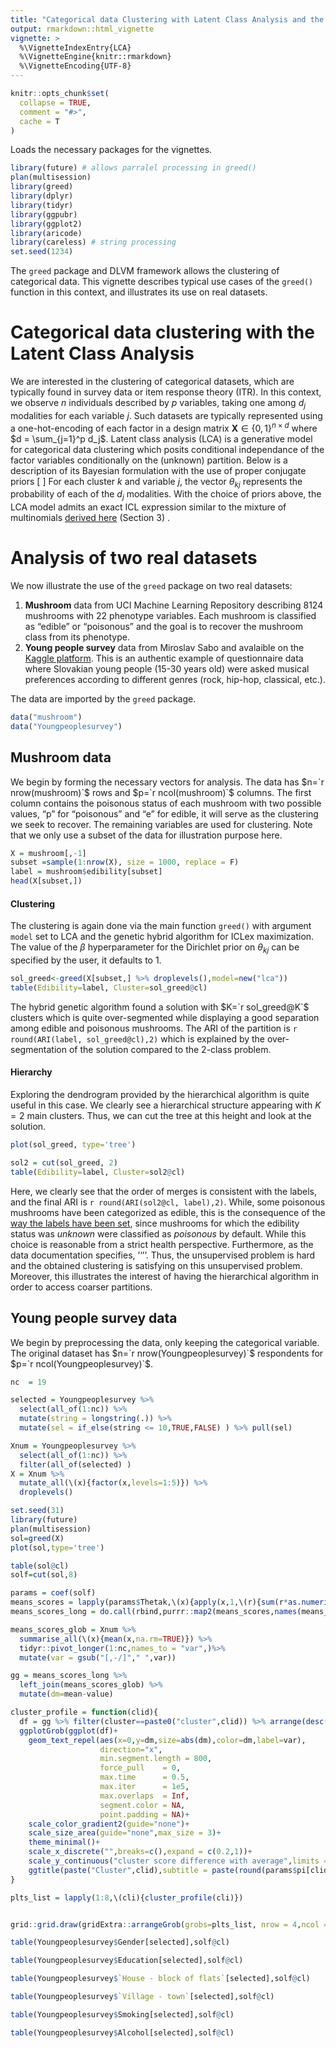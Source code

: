 ```yaml
---
title: "Categorical data Clustering with Latent Class Analysis and the Integrated Classification Likelihood"
output: rmarkdown::html_vignette
vignette: >
  %\VignetteIndexEntry{LCA}
  %\VignetteEngine{knitr::rmarkdown}
  %\VignetteEncoding{UTF-8}
---
```


```r
knitr::opts_chunk$set(
  collapse = TRUE,
  comment = "#>",
  cache = T
)
```
Loads the necessary packages for the vignettes.
```r
library(future) # allows parralel processing in greed()
plan(multisession)
library(greed)
library(dplyr)
library(tidyr)
library(ggpubr)
library(ggplot2)
library(aricode)
library(careless) # string processing
set.seed(1234)
```

The `greed` package and DLVM framework allows the clustering of categorical data. This vignette describes typical use cases of the `greed()` function in this context, and illustrates its use on real datasets.

# Categorical data clustering with the Latent Class Analysis
We are interested in the clustering of categorical datasets, which are typically found in survey data or item response theory (ITR). In this context, we observe $n$ individuals described by $p$ variables, taking one among $d_j$ modalities for each variable $j$. Such datasets are typically represented using a one-hot-encoding of each factor in a design matrix $\mathbf{X} \in \{0,1\}^{n \times d}$ where $d = \sum_{j=1}^p d_j$. Latent class analysis (LCA) is a generative model for categorical data clustering which posits conditional independance of the factor variables conditionally on the (unknown) partition. Below is a description of its Bayesian formulation with the use of proper conjugate priors
\[
\begin{equation}
\begin{aligned}
\pi&\sim \textrm{Dirichlet}(\alpha),\\
\forall k, \forall j, \quad \theta_{kj} &\sim \textrm{Dirichlet}_{d_j}(\beta), \\
Z_i&\sim \mathcal{M}_K(1,\pi),\\
\forall j=1, \ldots, p, \quad X_{ij}|Z_{ik}=1 &\sim \mathcal{M}_{d_j}(1, \theta_{kj}),\\
\end{aligned}
\end{equation}
\]
For each cluster $k$ and variable $j$, the vector $\theta_{kj}$ represents the probability of each of the $d_j$ modalities. With the choice of priors above, the LCA model admits an exact ICL expression similar to the mixture of multinomials [derived here](https://static-content.springer.com/esm/art%3A10.1007%2Fs11634-021-00440-z/MediaObjects/11634_2021_440_MOESM1_ESM.pdf) (Section 3) . 


# Analysis of two real datasets

We now illustrate the use of the `greed` package on two real datasets:

 1. **Mushroom** data from UCI Machine Learning Repository describing 8124 mushrooms with 22 phenotype variables. Each mushroom is classified as "edible" or "poisonous" and the goal is to recover the mushroom class from its phenotype.
 2. **Young people survey** data from Miroslav Sabo and avalaible on the [Kaggle platform](https://www.kaggle.com/miroslavsabo/young-people-survey). This is an authentic example of questionnaire data where Slovakian young people (15-30 years old) were asked musical preferences according to different genres (rock, hip-hop, classical, etc.).
 
The data are imported by the `greed` package.
```r
data("mushroom")
data("Youngpeoplesurvey")
```


## Mushroom data

We begin by forming the necessary vectors for analysis. The data has $n=`r nrow(mushroom)`$ rows and $p=`r ncol(mushroom)`$ columns. The first column contains the poisonous status of each mushroom with two possible values, "p" for "poisonous" and "e" for edible, it will serve as the clustering we seek to recover. The remaining variables are used for clustering. Note that we only use a subset of the data for illustration purpose here.

```r
X = mushroom[,-1]
subset =sample(1:nrow(X), size = 1000, replace = F)
label = mushroom$edibility[subset]
head(X[subset,])
```

#### Clustering 

The clustering is again done via the main function `greed()` with argument `model` set to LCA and the genetic hybrid algorithm for ICLex maximization. The value of the $\beta$ hyperparameter for the Dirichlet prior on $\theta_{kj}$ can be specified by the user, it defaults to 1.  

```r
sol_greed<-greed(X[subset,] %>% droplevels(),model=new("lca"))
table(Edibility=label, Cluster=sol_greed@cl)
```

The hybrid genetic algorithm found a solution with $K=`r sol_greed@K`$ clusters which is quite over-segmented while displaying a good separation among edible and poisonous mushrooms. The ARI of the partition is `r round(ARI(label, sol_greed@cl),2)` which is explained by the over-segmentation of the solution compared to the $2$-class problem.


#### Hierarchy 

Exploring the dendrogram provided by the hierarchical algorithm is quite useful in this case. We clearly see a hierarchical structure appearing with $K=2$ main clusters. Thus, we can cut the tree at this height and look at the solution.



```r
plot(sol_greed, type='tree')
```


```r
sol2 = cut(sol_greed, 2)
table(Edibility=label, Cluster=sol2@cl)
```
Here, we clearly see that the order of merges is consistent with the labels, and the final ARI is `r round(ARI(sol2@cl, label),2)`. While, some poisonous mushrooms have been categorized as edible, this is the consequence of the [way the labels have been set](https://archive.ics.uci.edu/ml/datasets/Mushroom), since mushrooms for which the edibility status was *unknown* were classified as *poisonous* by default. While this choice is reasonable from a strict health perspective. Furthermore, as the data documentation specifies, ''\textit{there is no simple rule for determining the edibility of a mushroom}''. Thus, the unsupervised problem is hard and the obtained clustering is satisfying on this unsupervised problem. Moreover, this illustrates the interest of having the hierarchical algorithm in order to access coarser partitions.


## Young people survey data
We begin by preprocessing the data, only keeping the categorical variable. The original dataset has $n=`r nrow(Youngpeoplesurvey)`$ respondents for $p=`r ncol(Youngpeoplesurvey)`$.
```r
nc  = 19

selected = Youngpeoplesurvey %>% 
  select(all_of(1:nc)) %>%
  mutate(string = longstring(.)) %>%
  mutate(sel = if_else(string <= 10,TRUE,FALSE) ) %>% pull(sel)

Xnum = Youngpeoplesurvey %>% 
  select(all_of(1:nc)) %>%
  filter(all_of(selected) )
X = Xnum %>% 
  mutate_all(\(x){factor(x,levels=1:5)}) %>% 
  droplevels()

```



```r
set.seed(31)
library(future)
plan(multisession)
sol=greed(X)
plot(sol,type='tree')
```



```r
table(sol@cl)
solf=cut(sol,8)
```

```r
params = coef(solf)
means_scores = lapply(params$Thetak,\(x){apply(x,1,\(r){sum(r*as.numeric(names(r)))})})
means_scores_long = do.call(rbind,purrr::map2(means_scores,names(means_scores),\(x,y){tibble(cluster=names(x),mean=x,var=y)}))  %>% mutate(var = gsub("\\."," ",var))

means_scores_glob = Xnum %>% 
  summarise_all(\(x){mean(x,na.rm=TRUE)}) %>% 
  tidyr::pivot_longer(1:nc,names_to = "var",)%>% 
  mutate(var = gsub("[,-/]"," ",var))

gg = means_scores_long %>% 
  left_join(means_scores_glob) %>% 
  mutate(dm=mean-value) 

cluster_profile = function(clid){
  df = gg %>% filter(cluster==paste0("cluster",clid)) %>% arrange(desc(abs(dm))) %>% head(25)
  ggplotGrob(ggplot(df)+
    geom_text_repel(aes(x=0,y=dm,size=abs(dm),color=dm,label=var),
                    direction="x",
                    min.segment.length = 800,    
                    force_pull    = 0,
                    max.time      = 0.5,
                    max.iter      = 1e5,
                    max.overlaps  = Inf,
                    segment.color = NA,
                    point.padding = NA)+
    scale_color_gradient2(guide="none")+
    scale_size_area(guide="none",max_size = 3)+
    theme_minimal()+
    scale_x_discrete("",breaks=c(),expand = c(0.2,1))+
    scale_y_continuous("cluster score difference with average",limits = c(-1.5,1.5))+
    ggtitle(paste("Cluster",clid),subtitle = paste(round(params$pi[clid]*100),"% of the respondents")))
}

plts_list = lapply(1:8,\(cli){cluster_profile(cli)})


grid::grid.draw(gridExtra::arrangeGrob(grobs=plts_list, nrow = 4,ncol =2))

```


```r
table(Youngpeoplesurvey$Gender[selected],solf@cl)
```



```r
table(Youngpeoplesurvey$Education[selected],solf@cl)
```


```r
table(Youngpeoplesurvey$`House - block of flats`[selected],solf@cl)
```


```r
table(Youngpeoplesurvey$`Village - town`[selected],solf@cl)
```

```r
table(Youngpeoplesurvey$Smoking[selected],solf@cl)
```


```r
table(Youngpeoplesurvey$Alcohol[selected],solf@cl)
```
